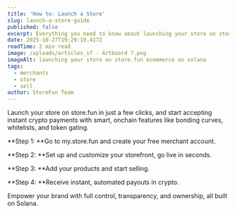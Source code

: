 ```yaml
---
title: 'How to: Launch a Store'
slug: launch-a-store-guide
published: false
excerpt: Everything you need to know about launching your store on store.fun
date: 2025-10-27T19:29:19.417Z
readTime: 2 min read
image: /uploads/articles_sf - Artboard 7.png
imageAlt: launching your store on store.fun ecommerce on solana
tags:
  - merchants
  - store
  - sell
author: StoreFun Team
---
```


Launch your store on store.fun in just a few clicks, and start accepting instant crypto payments with smart, onchain features like bonding curves, whitelists, and token gating.

\*\*Step 1: \*\*Go to my.store.fun and create your free merchant account.

\*\*Step 2: \*\*Set up and customize your storefront, go live in seconds.

\*\*Step 3: \*\*Add your products and start selling.

\*\*Step 4: \*\*Receive instant, automated payouts in crypto.

Empower your brand with full control, transparency, and ownership, all built on Solana.
